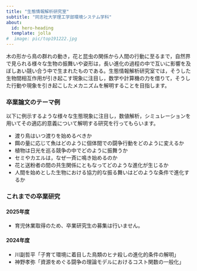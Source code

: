 ```yaml
---
title: "生態情報解析研究室"
subtitle: "同志社大学理工学部環境システム学科" 
about:
  id: hero-heading
  template: jolla
#  image: pic/top191222.jpg
---
```


:::{#hero-heading}
木の形から鳥の群れの動き，花と昆虫の関係から人間の行動に至るまで，自然界で見られる様々な生物の振舞いや姿形は，長い進化の過程の中で互いに影響を及ぼしあい競い合う中で生まれたものである。生態情報解析研究室では，そうした生物間相互作用が引き起こす現象に注目し，数学や計算機の力を借りて，そうした行動や現象を引き起こしたメカニズムを解明することを目指します。
:::

### 卒業論文のテーマ例
以下に例示するような様々な生態現象に注目し，数値解析，シミュレーションを用いてその適応的意義について解明する研究を行ってもらいます。

+ 渡り鳥はいつ渡りを始めるべきか
+ 餌の量に応じて魚はどのように個体間での闘争行動をどのように変えるか
+ 植物は日光を巡る競争の中でどのように振舞うか
+ セミやカエルは，なぜ一斉に鳴き始めるのか
+ 花と送粉者の間の共生関係にともなってどのような進化が生じるか
+ 人間を始めとした生物における協力的な振る舞いはどのような条件で進化するか

### これまでの卒業研究

#### 2025年度
+ 育児休業取得のため、卒業研究生の募集は行いません。

#### 2024年度
+ 川副哲平「子育て環境に着目した鳥類のヒナ殺しの進化的条件の解明」
+ 神野孝弥「資源をめぐる闘争の理論モデルにおけるコスト関数の一般化」
